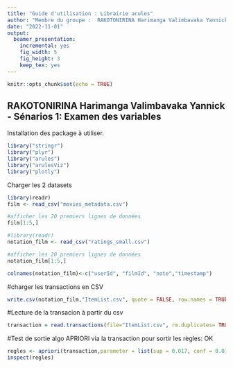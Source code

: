 ```yaml
---
title: "Guide d'utilisation : Librairie arules"
author: "Membre du groupe :  RAKOTONIRINA Harimanga Valimbavaka Yannick 42006741 et Miary RAMAMONJISOA "
date: "2022-11-01"
output: 
  beamer_presentation: 
    incremental: yes
    fig_width: 5
    fig_height: 3
    keep_tex: yes
---
```


```r
knitr::opts_chunk$set(echo = TRUE)
```

## RAKOTONIRINA Harimanga Valimbavaka Yannick - Sénarios 1: Examen des variables

Installation des package à utiliser.
```r
library("stringr")
library("plyr")
library("arules")
library("arulesViz")
library("plotly")
```

Charger les 2 datasets
```r

library(readr)
film <- read_csv("movies_metadata.csv")

#afficher les 20 premiers lignes de données
film[1:5,]
```

```r
#library(readr)
notation_film <- read_csv("ratings_small.csv")

#afficher les 20 premiers lignes de données
notation_film[1:5,]

colnames(notation_film)<-c("userId", "filmId", "note","timestamp")
```
#charger les transactions en CSV
```r
write.csv(notation_film,"ItemList.csv", quote = FALSE, row.names = TRUE)
```

#Lecture de la transacion à partir du csv
```r
transaction = read.transactions(file="ItemList.csv", rm.duplicates= TRUE, format="basket",sep=",",cols=1)
```

#Test de sortie algo APRIORI via la transaction pour sortir les règles: OK
```r
regles <- apriori(transaction,parameter = list(sup = 0.017, conf = 0.01,target="rules"));
inspect(regles)
```
